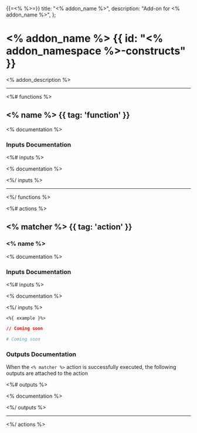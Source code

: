 {{=<% %>=}}
    title: "<% addon_name %>",
    description: "Add-on for <% addon_name %>",
};

# <% addon_name %> {{ id: "<% addon_namespace %>-constructs" }}

<% addon_description %>

---

<%# functions %>

## <% name %> {{ tag: 'function' }}

<Row>
  <Col>

<% documentation %>

### Inputs Documentation

<Properties>

<%# inputs %>

  <Property name="<% name %>">
    <% documentation %>
  </Property>

<%/ inputs %>

</Properties>

</Col>
</Row>

---

<%/ functions %>

<%# actions %>

## <% matcher %> {{ tag: 'action' }}

### <% name %>

<% documentation %>

### Inputs Documentation

<Properties>

<%# inputs %>

  <Property name="<% name %>" type="required">
    <% documentation %>
  </Property>

<%/ inputs %>

</Properties>

<CodeGroup title="Example using <% matcher %>">


```hcl {{ title: 'main.tx' }}
<%{ example }%>
```


```json {{ title: 'main.json' }}
// Coming soon
```

```yaml {{ title: 'main.yaml' }}
# Coming soon
```

</CodeGroup>

### Outputs Documentation

<Note>

When the `<% matcher %>` action is successfully executed, the following outputs are attached to the action

</Note>

<Properties>

<%# outputs %>

  <Property name="<% name %>">
    <% documentation %>
  </Property>

<%/ outputs %>

</Properties>

---

<%/ actions %>
